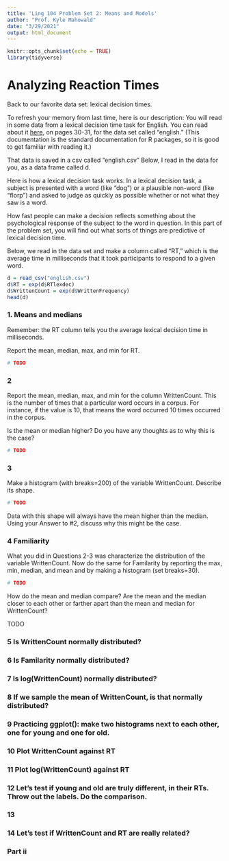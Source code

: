 ```yaml
---
title: 'Ling 104 Problem Set 2: Means and Models'
author: "Prof. Kyle Mahowald"
date: "3/29/2021"
output: html_document
---
```


```r
knitr::opts_chunk$set(echo = TRUE)
library(tidyverse)
```

# Analyzing Reaction Times

Back to our favorite data set: lexical decision times.

To refresh your memory from last time, here is our description:
You will read in some data from a lexical decision time task for English. You can read about it [here](https://cran.r-project.org/web/packages/languageR/languageR.pdf), on pages 30-31, for the data set called "english." (This documentation is the standard documentation for R packages, so it is good to get familiar with reading it.)

That data is saved in a csv called "english.csv" Below, I read in the data for you, as a data frame called d.

Here is how a lexical decision task works. In a lexical decision task, a subject is presented with a word (like "dog") or a plausible non-word (like "florp") and asked to judge as quickly as possible whether or not what they saw is a word. 

How fast people can make a decision reflects something about the psychological response of the subject to the word in question. In this part of the problem set, you will find out what sorts of things are predictive of lexical decision time.

Below, we read in the data set and make a column called "RT," which is the average time in milliseconds that it took participants to respond to a given word. 

```r
d = read_csv("english.csv")
d$RT = exp(d$RTlexdec)
d$WrittenCount = exp(d$WrittenFrequency)
head(d)
```

### 1. Means and medians

Remember: the RT column tells you the average lexical decision time in milliseconds.

Report the mean, median, max, and min for RT. 

```r
# TODO
```

### 2

Report the mean, median, max, and min for the column WrittenCount. This is the number of times that a particular word occurs in a corpus. For instance, if the value is 10, that means the word occurred 10 times occurred in the corpus.

Is the mean or median higher? Do you have any thoughts as to why this is the case?

```r
# TODO
```

### 3 

Make a histogram (with breaks=200) of the variable WrittenCount. Describe its shape.

```r
# TODO
```

Data with this shape will always have the mean higher than the median. Using your Answer to #2, discuss why this might be the case.


### 4 Familiarity

What you did in Questions 2-3 was characterize the distribution of the variable WrittenCount. Now do the same for Familarity by reporting the max, min, median, and mean and by making a histogram (set breaks=30). 

```r
# TODO
```

How do the mean and median compare? Are the mean and the median closer to each other or farther apart than the mean and median for WrittenCount?

TODO

### 5 Is WrittenCount normally distributed?

### 6 Is Familarity normally distributed?

### 7 Is log(WrittenCount) normally distributed?

### 8 If we sample the mean of WrittenCount, is that normally distributed?

### 9 Practicing ggplot(): make two histograms next to each other, one for young and one for old.

### 10 Plot WrittenCount against RT

### 11 Plot log(WrittenCount) against RT

### 12 Let's test if young and old are truly different, in their RTs. Throw out the labels. Do the comparison. 

### 13 

### 14 Let's test if WrittenCount and RT are really related?

### Part ii 
